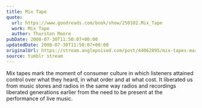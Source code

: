 ```yaml
---
title: Mix Tape
quote:
  url: https://www.goodreads.com/book/show/250102.Mix_Tape
  work: Mix Tape
  author: Thurston Moore
pubDate: 2008-07-30T11:50:07+00:00
updatedDate: 2008-07-30T11:50:07+00:00
originalUrl: https://stream.anglepoised.com/post/44062895/mix-tapes-mark-the-moment-of-consumer-culture-in
source: tumblr stream
---
```


Mix tapes mark the moment of consumer culture in which listeners attained control over what they heard, in what order and at what cost. It liberated us from music stores and radios in the same way radios and recordings liberated generations earlier from the need to be present at the performance of live music.
